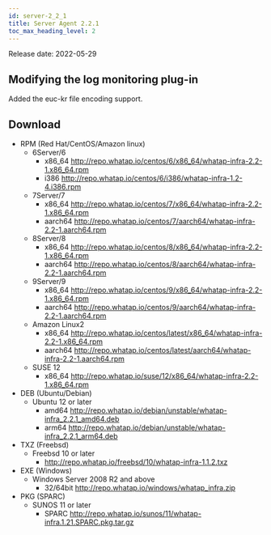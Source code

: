 ```yaml
---
id: server-2_2_1
title: Server Agent 2.2.1
toc_max_heading_level: 2
---
```


Release date: 2022-05-29

## Modifying the log monitoring plug-in

Added the euc-kr file encoding support.

## Download

-   RPM (Red Hat/CentOS/Amazon linux)
    -   6Server/6 
        -   x86_64 http://repo.whatap.io/centos/6/x86_64/whatap-infra-2.2-1.x86_64.rpm 
        -   i386 http://repo.whatap.io/centos/6/i386/whatap-infra-1.2-4.i386.rpm
    -   7Server/7 
        -   x86_64 http://repo.whatap.io/centos/7/x86_64/whatap-infra-2.2-1.x86_64.rpm 
        -   aarch64 http://repo.whatap.io/centos/7/aarch64/whatap-infra-2.2-1.aarch64.rpm
    -   8Server/8 
        -   x86_64 http://repo.whatap.io/centos/8/x86_64/whatap-infra-2.2-1.x86_64.rpm 
        -   aarch64 http://repo.whatap.io/centos/8/aarch64/whatap-infra-2.2-1.aarch64.rpm
    -   9Server/9 
        -   x86_64 http://repo.whatap.io/centos/9/x86_64/whatap-infra-2.2-1.x86_64.rpm 
        -   aarch64 http://repo.whatap.io/centos/9/aarch64/whatap-infra-2.2-1.aarch64.rpm
    -   Amazon Linux2
        -   x86_64 http://repo.whatap.io/centos/latest/x86_64/whatap-infra-2.2-1.x86_64.rpm 
        -   aarch64 http://repo.whatap.io/centos/latest/aarch64/whatap-infra-2.2-1.aarch64.rpm
    -   SUSE 12
        -   x86_64 http://repo.whatap.io/suse/12/x86_64/whatap-infra-2.2-1.x86_64.rpm
-   DEB (Ubuntu/Debian)
    -   Ubuntu 12 or later
        -   amd64 http://repo.whatap.io/debian/unstable/whatap-infra_2.2.1_amd64.deb
        -   arm64 http://repo.whatap.io/debian/unstable/whatap-infra_2.2.1_arm64.deb
-   TXZ (Freebsd)
    -   Freebsd 10 or later
        -   http://repo.whatap.io/freebsd/10/whatap-infra-1.1.2.txz
-   EXE (Windows)
    -   Windows Server 2008 R2 and above
        -   32/64bit http://repo.whatap.io/windows/whatap_infra.zip
-   PKG (SPARC)
    -   SUNOS 11 or later
        -   SPARC http://repo.whatap.io/sunos/11/whatap-infra.1.21.SPARC.pkg.tar.gz
